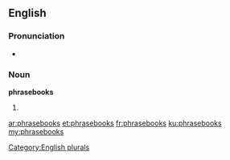 ==English==

===Pronunciation===
* {{IPA|/fɹeɪzbʊks/}}

===Noun===
'''phrasebooks'''

# {{plural of|[[phrasebook]]}}

[[Category:English plurals]]

[[ar:phrasebooks]]
[[et:phrasebooks]]
[[fr:phrasebooks]]
[[ku:phrasebooks]]
[[my:phrasebooks]]